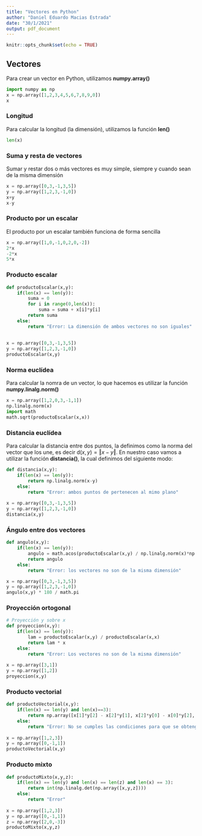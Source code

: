 ```yaml
---
title: "Vectores en Python"
author: "Daniel Eduardo Macias Estrada"
date: "30/1/2021"
output: pdf_document
---
```


```r
knitr::opts_chunk$set(echo = TRUE)
```

## Vectores
Para crear un vector en Python, utilizamos **numpy.array()**

```python
import numpy as np
x = np.array([1,2,3,4,5,6,7,8,9,0])
x
```


### Longitud
Para calcular la longitud (la dimensión), utilizamos la función **len()**

```python
len(x)
```


### Suma y resta de vectores
Sumar y restar dos o más vectores es muy simple, siempre y cuando sean de la misma dimensión

```python
x = np.array([0,3,-1,3,5])
y = np.array([1,2,3,-1,0])
x+y
x-y
```


### Producto por un escalar
El producto por un escalar también funciona de forma sencilla

```python
x = np.array([1,0,-1,0,2,0,-2])
2*x
-2*x
5*x
```


### Producto escalar

```python
def productoEscalar(x,y):
    if(len(x) == len(y)):
        suma = 0
        for i in range(0,len(x)):
            suma = suma + x[i]*y[i]
        return suma
    else:
        return "Error: La dimensión de ambos vectores no son iguales"
 
        
x = np.array([0,3,-1,3,5])
y = np.array([1,2,3,-1,0])
productoEscalar(x,y)
```


### Norma euclídea
Para calcular la nomra de un vector, lo que hacemos es utilizar la función **numpy.linalg.norm()**

```python
x = np.array([1,2,0,3,-1,1])
np.linalg.norm(x)
import math
math.sqrt(productoEscalar(x,x))
```


### Distancia euclídea
Para calcular la distancia entre dos puntos, la definimos como la norma del vector que los une, es decir $\text{d}(x,y) = \Vert x-y \Vert$. En nuestro caso vamos a utilizar la función **distancia()**, la cual definimos del siguiente modo:

```python
def distancia(x,y):
    if(len(x) == len(y)):
        return np.linalg.norm(x-y)
    else:
        return "Error: ambos puntos de pertenecen al mimo plano"
        
x = np.array([0,3,-1,3,5])
y = np.array([1,2,3,-1,0])
distancia(x,y)
```


### Ángulo entre dos vectores

```python
def angulo(x,y):
    if(len(x) == len(y)):
        angulo = math.acos(productoEscalar(x,y) / np.linalg.norm(x)*np.linalg.norm(y))
        return angulo
    else:
        return "Error: los vectores no son de la misma dimensión"

x = np.array([0,3,-1,3,5])
y = np.array([1,2,3,-1,0])
angulo(x,y) * 180 / math.pi
```


### Proyección ortogonal

```python
# Proyección y sobre x
def proyeccion(x,y):
    if(len(x) == len(y)):
        lam = productoEscalar(x,y) / productoEscalar(x,x)
        return lam * x
    else:
        return "Error: Los vectores no son de la misma dimensión"
        
x = np.array([3,1])
y = np.array([1,2])
proyeccion(x,y)
```


### Producto vectorial

```python
def productoVectorial(x,y):
    if(len(x) == len(y) and len(x)==3):
        return np.array([x[1]*y[2] - x[2]*y[1], x[2]*y[0] - x[0]*y[2], x[0]*y[1] - x[1]*y[0]])
    else:
        return "Error: No se cumples las condiciones para que se obtenga el producto vectorial"
        
x = np.array([1,2,3])
y = np.array([0,-1,1])
productoVectorial(x,y)
```


### Producto mixto

```python
def productoMixto(x,y,z):
    if(len(x) == len(y) and len(x) == len(z) and len(x) == 3):
        return int(np.linalg.det(np.array([x,y,z])))
    else:
        return "Error"
        
x = np.array([1,2,3])
y = np.array([0,-1,1])
z = np.array([2,0,-3])
productoMixto(x,y,z)
```

